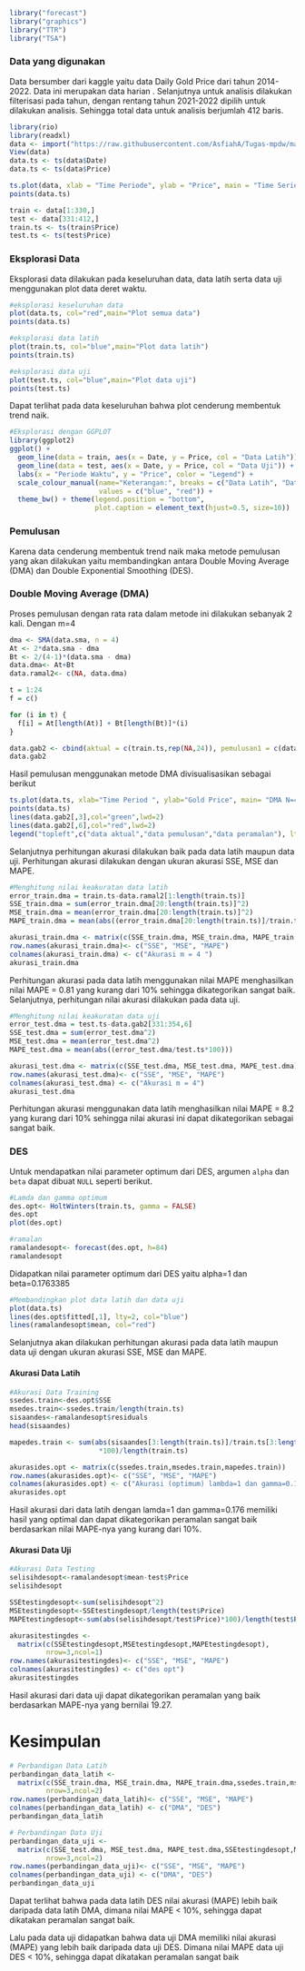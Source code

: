 ```r
library("forecast")
library("graphics")
library("TTR")
library("TSA")
```


### Data yang digunakan
Data bersumber dari kaggle yaitu data Daily Gold Price dari tahun 2014-2022. Data ini merupakan data harian . Selanjutnya untuk analisis dilakukan filterisasi pada tahun, dengan rentang tahun  2021-2022 dipilih untuk dilakukan analisis. Sehingga total data untuk analisis berjumlah 412 baris.

```r
library(rio)
library(readxl)
data <- import("https://raw.githubusercontent.com/AsfiahA/Tugas-mpdw/main/Tugas1/datampdw.csv")
View(data)
data.ts <- ts(data$Date)
data.ts <- ts(data$Price)
```

```r
ts.plot(data, xlab = "Time Periode", ylab = "Price", main = "Time Series Plot")
points(data.ts)
```

```r
train <- data[1:330,]
test <- data[331:412,]
train.ts <- ts(train$Price)
test.ts <- ts(test$Price)

```

### Eksplorasi Data

Eksplorasi data dilakukan pada keseluruhan data, data latih serta data uji menggunakan plot data deret waktu.

```r
#eksplorasi keseluruhan data
plot(data.ts, col="red",main="Plot semua data")
points(data.ts)

#eksplorasi data latih
plot(train.ts, col="blue",main="Plot data latih")
points(train.ts)

#eksplorasi data uji
plot(test.ts, col="blue",main="Plot data uji")
points(test.ts)
```
Dapat terlihat pada data keseluruhan bahwa plot cenderung membentuk trend naik. 

```r
#Eksplorasi dengan GGPLOT
library(ggplot2)
ggplot() + 
  geom_line(data = train, aes(x = Date, y = Price, col = "Data Latih")) +
  geom_line(data = test, aes(x = Date, y = Price, col = "Data Uji")) +
  labs(x = "Periode Waktu", y = "Price", color = "Legend") +
  scale_colour_manual(name="Keterangan:", breaks = c("Data Latih", "Data Uji"),
                      values = c("blue", "red")) + 
  theme_bw() + theme(legend.position = "bottom",
                     plot.caption = element_text(hjust=0.5, size=10))
```
### Pemulusan
Karena data cenderung membentuk trend naik maka metode pemulusan yang akan dilakukan 
yaitu membandingkan antara Double Moving Average (DMA) dan  Double Exponential Smoothing (DES).


### Double Moving Average (DMA)
Proses pemulusan dengan rata rata dalam metode ini dilakukan sebanyak 2 kali. Dengan m=4

```r
dma <- SMA(data.sma, n = 4)
At <- 2*data.sma - dma
Bt <- 2/(4-1)*(data.sma - dma)
data.dma<- At+Bt
data.ramal2<- c(NA, data.dma)

t = 1:24
f = c()

for (i in t) {
  f[i] = At[length(At)] + Bt[length(Bt)]*(i)
}

data.gab2 <- cbind(aktual = c(train.ts,rep(NA,24)), pemulusan1 = c(data.sma,rep(NA,24)),pemulusan2 = c(data.dma, rep(NA,24)),At = c(At, rep(NA,24)), Bt = c(Bt,rep(NA,24)),ramalan = c(data.ramal2, f[-1]))
data.gab2

```

Hasil pemulusan menggunakan metode DMA divisualisasikan sebagai berikut

```r
ts.plot(data.ts, xlab="Time Period ", ylab="Gold Price", main= "DMA N=4 Gold Price")
points(data.ts)
lines(data.gab2[,3],col="green",lwd=2)
lines(data.gab2[,6],col="red",lwd=2)
legend("topleft",c("data aktual","data pemulusan","data peramalan"), lty=8, col=c("black","green","red"), cex=0.8)

```

Selanjutnya perhitungan akurasi dilakukan baik pada data latih maupun data uji. Perhitungan akurasi dilakukan dengan ukuran akurasi SSE, MSE dan MAPE.

```r
#Menghitung nilai keakuratan data latih
error_train.dma = train.ts-data.ramal2[1:length(train.ts)]
SSE_train.dma = sum(error_train.dma[20:length(train.ts)]^2)
MSE_train.dma = mean(error_train.dma[20:length(train.ts)]^2)
MAPE_train.dma = mean(abs((error_train.dma[20:length(train.ts)]/train.ts[20:length(train.ts)])*100))

akurasi_train.dma <- matrix(c(SSE_train.dma, MSE_train.dma, MAPE_train.dma))
row.names(akurasi_train.dma)<- c("SSE", "MSE", "MAPE")
colnames(akurasi_train.dma) <- c("Akurasi m = 4 ")
akurasi_train.dma
```

Perhitungan akurasi pada data latih menggunakan nilai MAPE menghasilkan nilai MAPE = 0.81 yang kurang dari 10% sehingga dikategorikan sangat baik. Selanjutnya, perhitungan nilai akurasi dilakukan pada data uji.

```r
#Menghitung nilai keakuratan data uji
error_test.dma = test.ts-data.gab2[331:354,6]
SSE_test.dma = sum(error_test.dma^2)
MSE_test.dma = mean(error_test.dma^2)
MAPE_test.dma = mean(abs((error_test.dma/test.ts*100)))

akurasi_test.dma <- matrix(c(SSE_test.dma, MSE_test.dma, MAPE_test.dma))
row.names(akurasi_test.dma)<- c("SSE", "MSE", "MAPE")
colnames(akurasi_test.dma) <- c("Akurasi m = 4")
akurasi_test.dma
```

Perhitungan akurasi menggunakan data latih menghasilkan nilai MAPE = 8.2 yang kurang dari 10% sehingga nilai akurasi ini dapat dikategorikan sebagai sangat baik.


### DES
Untuk mendapatkan nilai parameter optimum dari DES, argumen `alpha` dan `beta` dapat dibuat `NULL` seperti berikut.

```r
#Lamda dan gamma optimum
des.opt<- HoltWinters(train.ts, gamma = FALSE)
des.opt
plot(des.opt)

#ramalan
ramalandesopt<- forecast(des.opt, h=84)
ramalandesopt
```
Didapatkan nilai parameter optimum dari DES yaitu alpha=1 dan beta=0.1763385

```r
#Membandingkan plot data latih dan data uji
plot(data.ts)
lines(des.opt$fitted[,1], lty=2, col="blue")
lines(ramalandesopt$mean, col="red")
```

Selanjutnya akan dilakukan perhitungan akurasi pada data latih maupun data uji dengan ukuran akurasi SSE, MSE dan MAPE.

#### Akurasi Data Latih

```r
#Akurasi Data Training
ssedes.train<-des.opt$SSE
msedes.train<-ssedes.train/length(train.ts)
sisaandes<-ramalandesopt$residuals
head(sisaandes)

mapedes.train <- sum(abs(sisaandes[3:length(train.ts)]/train.ts[3:length(train.ts)])
                      *100)/length(train.ts)

akurasides.opt <- matrix(c(ssedes.train,msedes.train,mapedes.train))
row.names(akurasides.opt)<- c("SSE", "MSE", "MAPE")
colnames(akurasides.opt) <- c("Akurasi (optimum) lambda=1 dan gamma=0.176")
akurasides.opt
```

Hasil akurasi dari data latih dengan lamda=1 dan gamma=0.176 memiliki hasil yang optimal dan dapat dikategorikan peramalan sangat baik berdasarkan nilai MAPE-nya yang kurang dari 10%.

#### Akurasi Data Uji

```r
#Akurasi Data Testing
selisihdesopt<-ramalandesopt$mean-test$Price
selisihdesopt

SSEtestingdesopt<-sum(selisihdesopt^2)
MSEtestingdesopt<-SSEtestingdesopt/length(test$Price)
MAPEtestingdesopt<-sum(abs(selisihdesopt/test$Price)*100)/length(test$Price)

akurasitestingdes <-
  matrix(c(SSEtestingdesopt,MSEtestingdesopt,MAPEtestingdesopt),
         nrow=3,ncol=1)
row.names(akurasitestingdes)<- c("SSE", "MSE", "MAPE")
colnames(akurasitestingdes) <- c("des opt")
akurasitestingdes
```
Hasil akurasi dari data uji dapat dikategorikan peramalan yang baik berdasarkan MAPE-nya yang bernilai 19.27.

# Kesimpulan
```r
# Perbandigan Data Latih 
perbandingan_data_latih <- 
  matrix(c(SSE_train.dma, MSE_train.dma, MAPE_train.dma,ssedes.train,msedes.train,mapedes.train),
         nrow=3,ncol=2)
row.names(perbandingan_data_latih)<- c("SSE", "MSE", "MAPE")
colnames(perbandingan_data_latih) <- c("DMA", "DES")
perbandingan_data_latih

# Perbandingan Data Uji
perbandingan_data_uji <- 
  matrix(c(SSE_test.dma, MSE_test.dma, MAPE_test.dma,SSEtestingdesopt,MSEtestingdesopt,MAPEtestingdesopt),
         nrow=3,ncol=2)
row.names(perbandingan_data_uji)<- c("SSE", "MSE", "MAPE")
colnames(perbandingan_data_uji) <- c("DMA", "DES")
perbandingan_data_uji
```
Dapat terlihat bahwa pada data latih DES nilai akurasi (MAPE) lebih baik daripada data latih DMA, dimana nilai MAPE < 10%, sehingga dapat dikatakan peramalan sangat baik.

Lalu pada data uji didapatkan bahwa data uji DMA memiliki nilai akurasi (MAPE) yang lebih baik daripada data uji DES. Dimana nilai MAPE data uji DES < 10%, sehingga dapat dikatakan peramalan sangat baik

